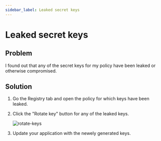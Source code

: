 ```yaml
---
sidebar_label: Leaked secret keys
---
```


# Leaked secret keys

## Problem

I found out that any of the secret keys for my policy have been leaked or otherwise compromised.

## Solution

1. Go the Registry tab and open the policy for which keys have been leaked.
2. Click the "Rotate key" button for any of the leaked keys.

   ![rotate-keys](/troubleshooting/rotate-keys.png)

3. Update your application with the newely generated keys.
